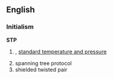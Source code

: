 ==English==
===Initialism===
'''STP'''
#{{chemistry}},{{physics}} [[standard temperature and pressure]]
# spanning tree protocol
# shielded twisted pair